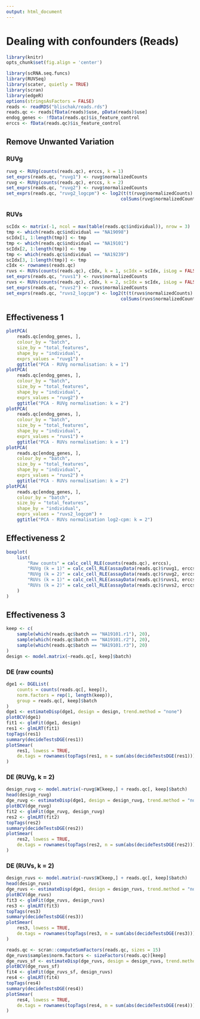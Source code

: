 ```yaml
---
output: html_document
---
```


# Dealing with confounders (Reads)

```r
library(knitr)
opts_chunk$set(fig.align = 'center')
```

```r
library(scRNA.seq.funcs)
library(RUVSeq)
library(scater, quietly = TRUE)
library(scran)
library(edgeR)
options(stringsAsFactors = FALSE)
reads <- readRDS("blischak/reads.rds")
reads.qc <- reads[fData(reads)$use, pData(reads)$use]
endog_genes <- !fData(reads.qc)$is_feature_control
erccs <- fData(reads.qc)$is_feature_control
```

## Remove Unwanted Variation

### RUVg

```r
ruvg <- RUVg(counts(reads.qc), erccs, k = 1)
set_exprs(reads.qc, "ruvg1") <- ruvg$normalizedCounts
ruvg <- RUVg(counts(reads.qc), erccs, k = 2)
set_exprs(reads.qc, "ruvg2") <- ruvg$normalizedCounts
set_exprs(reads.qc, "ruvg2_logcpm") <- log2(t(t(ruvg$normalizedCounts) / 
                                           colSums(ruvg$normalizedCounts)) + 1)
```

### RUVs

```r
scIdx <- matrix(-1, ncol = max(table(reads.qc$individual)), nrow = 3)
tmp <- which(reads.qc$individual == "NA19098")
scIdx[1, 1:length(tmp)] <- tmp
tmp <- which(reads.qc$individual == "NA19101")
scIdx[2, 1:length(tmp)] <- tmp
tmp <- which(reads.qc$individual == "NA19239")
scIdx[3, 1:length(tmp)] <- tmp
cIdx <- rownames(reads.qc)
ruvs <- RUVs(counts(reads.qc), cIdx, k = 1, scIdx = scIdx, isLog = FALSE)
set_exprs(reads.qc, "ruvs1") <- ruvs$normalizedCounts
ruvs <- RUVs(counts(reads.qc), cIdx, k = 2, scIdx = scIdx, isLog = FALSE)
set_exprs(reads.qc, "ruvs2") <- ruvs$normalizedCounts
set_exprs(reads.qc, "ruvs2_logcpm") <- log2(t(t(ruvs$normalizedCounts) / 
                                           colSums(ruvs$normalizedCounts)) + 1)
```

## Effectiveness 1

```r
plotPCA(
    reads.qc[endog_genes, ],
    colour_by = "batch",
    size_by = "total_features",
    shape_by = "individual",
    exprs_values = "ruvg1") +
    ggtitle("PCA - RUVg normalisation: k = 1")
plotPCA(
    reads.qc[endog_genes, ],
    colour_by = "batch",
    size_by = "total_features",
    shape_by = "individual",
    exprs_values = "ruvg2") +
    ggtitle("PCA - RUVg normalisation: k = 2")
plotPCA(
    reads.qc[endog_genes, ],
    colour_by = "batch",
    size_by = "total_features",
    shape_by = "individual",
    exprs_values = "ruvs1") +
    ggtitle("PCA - RUVs normalisation: k = 1")
plotPCA(
    reads.qc[endog_genes, ],
    colour_by = "batch",
    size_by = "total_features",
    shape_by = "individual",
    exprs_values = "ruvs2") +
    ggtitle("PCA - RUVs normalisation: k = 2")
plotPCA(
    reads.qc[endog_genes, ],
    colour_by = "batch",
    size_by = "total_features",
    shape_by = "individual",
    exprs_values = "ruvs2_logcpm") +
    ggtitle("PCA - RUVs normalisation log2-cpm: k = 2")
```

## Effectiveness 2

```r
boxplot(
    list(
        "Raw counts" = calc_cell_RLE(counts(reads.qc), erccs),
        "RUVg (k = 1)" = calc_cell_RLE(assayData(reads.qc)$ruvg1, erccs),
        "RUVg (k = 2)" = calc_cell_RLE(assayData(reads.qc)$ruvg2, erccs),
        "RUVs (k = 1)" = calc_cell_RLE(assayData(reads.qc)$ruvs1, erccs),
        "RUVs (k = 2)" = calc_cell_RLE(assayData(reads.qc)$ruvs2, erccs)
    )
)
```

## Effectiveness 3

```r
keep <- c(
    sample(which(reads.qc$batch == "NA19101.r1"), 20), 
    sample(which(reads.qc$batch == "NA19101.r2"), 20),
    sample(which(reads.qc$batch == "NA19101.r3"), 20)
)
design <- model.matrix(~reads.qc[, keep]$batch)
```

### DE (raw counts)
```r
dge1 <- DGEList(
    counts = counts(reads.qc[, keep]), 
    norm.factors = rep(1, length(keep)),
    group = reads.qc[, keep]$batch
)
dge1 <- estimateDisp(dge1, design = design, trend.method = "none")
plotBCV(dge1)
fit1 <- glmFit(dge1, design)
res1 <- glmLRT(fit1)
topTags(res1)
summary(decideTestsDGE(res1))
plotSmear(
    res1, lowess = TRUE,
    de.tags = rownames(topTags(res1, n = sum(abs(decideTestsDGE(res1))))$table)
)

```

### DE (RUVg, k = 2)
```r
design_ruvg <- model.matrix(~ruvg$W[keep,] + reads.qc[, keep]$batch)
head(design_ruvg)
dge_ruvg <- estimateDisp(dge1, design = design_ruvg, trend.method = "none")
plotBCV(dge_ruvg)
fit2 <- glmFit(dge_ruvg, design_ruvg)
res2 <- glmLRT(fit2)
topTags(res2)
summary(decideTestsDGE(res2))
plotSmear(
    res2, lowess = TRUE,
    de.tags = rownames(topTags(res2, n = sum(abs(decideTestsDGE(res2))))$table)
)
```

### DE (RUVs, k = 2)
```r
design_ruvs <- model.matrix(~ruvs$W[keep,] + reads.qc[, keep]$batch)
head(design_ruvs)
dge_ruvs <- estimateDisp(dge1, design = design_ruvs, trend.method = "none")
plotBCV(dge_ruvs)
fit3 <- glmFit(dge_ruvs, design_ruvs)
res3 <- glmLRT(fit3)
topTags(res3)
summary(decideTestsDGE(res3))
plotSmear(
    res3, lowess = TRUE,
    de.tags = rownames(topTags(res3, n = sum(abs(decideTestsDGE(res3))))$table)
)
```

```r
reads.qc <- scran::computeSumFactors(reads.qc, sizes = 15)
dge_ruvs$samples$norm.factors <- sizeFactors(reads.qc)[keep]
dge_ruvs_sf <- estimateDisp(dge_ruvs, design = design_ruvs, trend.method = "none")
plotBCV(dge_ruvs_sf)
fit4 <- glmFit(dge_ruvs_sf, design_ruvs)
res4 <- glmLRT(fit4)
topTags(res4)
summary(decideTestsDGE(res4))
plotSmear(
    res4, lowess = TRUE,
    de.tags = rownames(topTags(res4, n = sum(abs(decideTestsDGE(res4))))$table)
)

```
